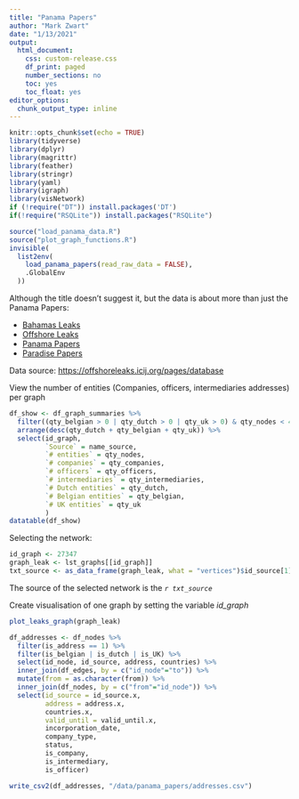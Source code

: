 ```yaml
---
title: "Panama Papers"
author: "Mark Zwart"
date: "1/13/2021"
output:
  html_document:
    css: custom-release.css
    df_print: paged
    number_sections: no
    toc: yes
    toc_float: yes
editor_options:
  chunk_output_type: inline
---
```


```r
knitr::opts_chunk$set(echo = TRUE)
library(tidyverse)
library(dplyr)
library(magrittr)
library(feather)
library(stringr)
library(yaml)
library(igraph)
library(visNetwork)
if (!require("DT")) install.packages('DT')
if(!require("RSQLite")) install.packages("RSQLite")

source("load_panama_data.R")
source("plot_graph_functions.R")
invisible(
  list2env(
    load_panama_papers(read_raw_data = FALSE),
    .GlobalEnv
  ))
```


Although the title doesn't suggest it, but the data is about more than just the Panama Papers:

* [Bahamas Leaks](https://en.wikipedia.org/wiki/Bahamas_Leaks)
* [Offshore Leaks](https://en.wikipedia.org/wiki/Offshore_Leaks)
* [Panama Papers](https://en.wikipedia.org/wiki/Panama_Papers)
* [Paradise Papers](https://en.wikipedia.org/wiki/Paradise_Papers)

Data source: [https://offshoreleaks.icij.org/pages/database](https://offshoreleaks.icij.org/pages/database)


View the number of entities (Companies, officers, intermediaries addresses) per graph

```r
df_show <- df_graph_summaries %>% 
  filter((qty_belgian > 0 | qty_dutch > 0 | qty_uk > 0) & qty_nodes < 400) %>% 
  arrange(desc(qty_dutch + qty_belgian + qty_uk)) %>% 
  select(id_graph,
         `Source` = name_source,
         `# entities` = qty_nodes,
         `# companies` = qty_companies,
         `# officers` = qty_officers,
         `# intermediaries` = qty_intermediaries,
         `# Dutch entities` = qty_dutch,
         `# Belgian entities` = qty_belgian,
         `# UK entities` = qty_uk
         ) 
datatable(df_show)
```


Selecting the network:
```r
id_graph <- 27347	
graph_leak <- lst_graphs[[id_graph]]
txt_source <- as_data_frame(graph_leak, what = "vertices")$id_source[1]
```

The source of the selected network is the *`r txt_source`*

Create visualisation of one graph by setting the variable *id_graph*
```r
plot_leaks_graph(graph_leak)
```

```r
df_addresses <- df_nodes %>% 
  filter(is_address == 1) %>% 
  filter(is_belgian | is_dutch | is_UK) %>% 
  select(id_node, id_source, address, countries) %>% 
  inner_join(df_edges, by = c("id_node"="to")) %>% 
  mutate(from = as.character(from)) %>% 
  inner_join(df_nodes, by = c("from"="id_node")) %>% 
  select(id_source = id_source.x,
         address = address.x,
         countries.x,
         valid_until = valid_until.x,
         incorporation_date,
         company_type,
         status,
         is_company,
         is_intermediary,
         is_officer)

write_csv2(df_addresses, "/data/panama_papers/addresses.csv")
```

